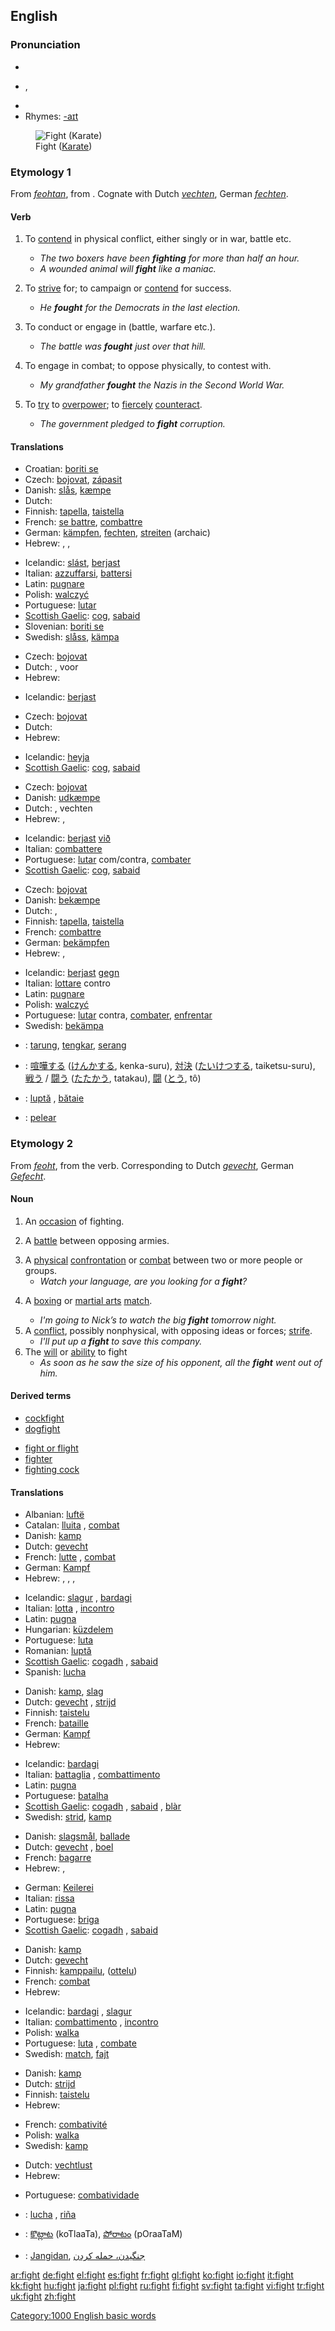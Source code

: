 ==English==

{{rank|per|result|formed|763|fight|agree|sit|considerable}}

===Pronunciation===
*{{IPA|/faɪt/}}
*{{AHD|fīt}}, {{SAMPA|/faIt/}}
*{{audio|en-us-fight.ogg|Audio (US)}}
*Rhymes: [[Rhymes:English:-aɪt|-aɪt]]

[[Image:Fight.gif|thumb|Fight ([[Karate]])]]

===Etymology 1===
From {{OE.}} ''[[feohtan]]'', from {{proto|West-Germanic|fextanan}}. Cognate with Dutch ''[[vechten]]'', German ''[[fechten]]''.

====Verb====
{{en-verb|fights|fighting|fought|'''[[fought]]''' ''or (archaic)'' '''[[foughten]]'''}}

# {{intransitive}} To [[contend]] in physical conflict, either singly or in war, battle etc.
#* ''The two boxers have been '''fighting''' for more than half an hour.''
#* ''A wounded animal will '''fight''' like a maniac.''
# {{intransitive}} To [[strive]] for; to campaign or [[contend]] for success.
#* ''He '''fought''' for the Democrats in the last election.''
# {{transitive}} To conduct or engage in (battle, warfare etc.).
#* ''The battle was '''fought''' just over that hill.''
# {{transitive}} To engage in combat; to oppose physically, to contest with.
#* ''My grandfather '''fought''' the Nazis in the Second World War.''
# {{transitive}} To [[try]] to [[overpower]]; to [[fiercely]] [[counteract]].
#* ''The government pledged to '''fight''' corruption.''

{{rfc-level|Translations at L3+}}

====Translations====
{{trans-top|to be involved in physical confrontation}}
*Croatian: [[boriti se]]
*Czech: [[bojovat]], [[zápasit]]
*Danish: [[slås]], [[kæmpe]]
*Dutch: {{t+|nl|vechten}}
*Finnish: [[tapella]], [[taistella]]
*French: [[se battre]], [[combattre]]
*German: [[kämpfen]], [[fechten]], [[streiten]] (archaic)
*Hebrew: {{he-translation|לריב|larív}}, {{he-translation|להיאבק|lehe`avék}}, {{he-translation|להילחם|lehilakhém}}
{{trans-mid}}
*Icelandic: [[slást]], [[berjast]]
*Italian: [[azzuffarsi]], [[battersi]]
*Latin: [[pugnare]]
*Polish: [[walczyć]]
*Portuguese: [[lutar]]
*[[Scottish Gaelic]]: [[cog]], [[sabaid]]
*Slovenian: [[boriti se]]
*Swedish: [[slåss]], [[kämpa]]
{{trans-bottom}}

{{trans-top|to strive for}}
*Czech: [[bojovat]]
*Dutch: {{t-|nl|opkomen}} {{t+|nl|voor}}, {{t|nl|ijveren}} voor
*Hebrew: {{he-translation|להיאבק|lehe`avék}}
{{trans-mid}}
*Icelandic: [[berjast]]
{{trans-bottom}}

{{trans-top|to conduct or engage in}}
*Czech: [[bojovat]]
*Dutch: {{t|nl|uitvechten}}
*Hebrew: {{he-translation|להילחם|lehilakhém}}
{{trans-mid}}
*Icelandic: [[heyja]]
*[[Scottish Gaelic]]: [[cog]], [[sabaid]]
{{trans-bottom}}

{{trans-top|to engage in combat}}
*Czech: [[bojovat]]
*Danish: [[udkæmpe]]
*Dutch: {{t+|nl|vechten}} {{t+|nl|tegen}}, vechten {{t+|nl|met|lang=Dutch}}
*Hebrew: {{he-translation|להיאבק|lehe`avék}}, {{he-translation|להילחם|lehilakhém}}
{{trans-mid}}
*Icelandic: [[berjast]] [[við]]
*Italian: [[combattere]]
*Portuguese: [[lutar]] com/contra, [[combater]]
*[[Scottish Gaelic]]: [[cog]], [[sabaid]]
{{trans-bottom}}

{{trans-top|to counteract}}
*Czech: [[bojovat]]
*Danish: [[bekæmpe]]
*Dutch: {{t|nl|bevechten}}, {{t|nl|bekampen}}
*Finnish: [[tapella]], [[taistella]]
*French: [[combattre]]
*German: [[bekämpfen]]
*Hebrew: {{he-translation|להיאבק|lehe`avék}}, {{he-translation|להילחם|lehilakhém}}
{{trans-mid}}
*Icelandic: [[berjast]] [[gegn]]
*Italian: [[lottare]] contro
*Latin: [[pugnare]]
*Polish: [[walczyć]]
*Portuguese: [[lutar]] contra, [[combater]], [[enfrentar]]
*Swedish: [[bekämpa]]
{{trans-bottom}}

{{checktrans}}
{{trans-top|Translations to be checked}}
*{{ttbc|Indonesian}}: [[tarung]], [[tengkar]], [[serang]]
*{{ttbc|Japanese}}: [[喧嘩する]] ([[けんかする]], kenka-suru), [[対決]] ([[たいけつする]], taiketsu-suru), [[戦う]] / [[闘う]] ([[たたかう]], tatakau), [[闘]] ([[とう]], tô)
*{{ttbc|Romanian}}: [[luptă]] {{f}}, [[bătaie]] {{f}}
*{{ttbc|Spanish}}: [[pelear]]
{{trans-bottom}}

===Etymology 2===
From {{OE.}} ''[[feoht]]'', from the verb.  Corresponding to Dutch ''[[gevecht]]'', German ''[[Gefecht]]''.

====Noun====
{{en-noun}}
{{WikiSaurus-link|fight}}

# An [[occasion]] of fighting.
# {{archaic}} A [[battle]] between opposing armies.
# A [[physical]] [[confrontation]] or [[combat]] between two or more people or groups.
#* ''Watch your language, are you looking for a '''fight'''?''
# {{context|Sports}} A [[boxing]] or [[martial arts]] [[match]].
#* ''I'm going to Nick’s to watch the big '''fight''' tomorrow night.''
# A [[conflict]], possibly nonphysical, with opposing ideas or forces; [[strife]].
#* ''I'll put up a '''fight''' to save this company.''
# The [[will]] or [[ability]] to fight
#* ''As soon as he saw the size of his opponent, all the '''fight''' went out of him.''

====Derived terms====
{{top2}}
*[[cockfight]]
*[[dogfight]]
{{mid2}}
*[[fight or flight]]
*[[fighter]]
*[[fighting cock]]
{{bottom2}}

====Translations====
{{trans-top|occasion of fighting}}
*Albanian: [[luftë]] {{f}}
*Catalan: [[lluita]] {{f}}, [[combat]] {{m}}
*Danish: [[kamp]]
*Dutch: [[gevecht]] {{n}}
*French: [[lutte]] {{f}}, [[combat]] {{m}}
*German: [[Kampf]] {{m}}
*Hebrew: {{he-translation|קרב|kráv}} {{m}}, {{he-translation|לחימה|lekhimá}} {{f}}, {{he-translation|ריב|rív}} {{m}}, {{he-translation|מאבק|ma`avák}} {{m}}
{{trans-mid}}
*Icelandic: [[slagur]] {{m}}, [[bardagi]] {{m}}
*Italian: [[lotta]] {{f}}, [[incontro]] {{m}}
*Latin: [[pugna]]
*Hungarian: [[küzdelem]]
*Portuguese: [[luta]] {{f}}
*Romanian: [[luptă]] {{f}}
*[[Scottish Gaelic]]: [[cogadh]] {{m}}, [[sabaid]] {{f}}
*Spanish: [[lucha]] {{f}}
{{trans-bottom}}

{{trans-top|battle}}
*Danish: [[kamp]], [[slag]]
*Dutch: [[gevecht]] {{n}}, [[strijd]] {{m}}
*Finnish: [[taistelu]]
*French: [[bataille]] {{f}}
*German: [[Kampf]] {{m}}
*Hebrew: {{he-translation|קרב|kráv}} {{m}}
{{trans-mid}}
*Icelandic: [[bardagi]] {{m}}
*Italian: [[battaglia]] {{f}}, [[combattimento]] {{m}}
*Latin: [[pugna]]
*Portuguese: [[batalha]] {{f}}
*[[Scottish Gaelic]]: [[cogadh]] {{m}}, [[sabaid]] {{f}}, [[blàr]] {{m}}
*Swedish: [[strid]], [[kamp]]
{{trans-bottom}}

{{trans-top|physical confrontation}}
*Danish: [[slagsmål]], [[ballade]]
*Dutch: [[gevecht]] {{n}}, [[boel]] {{m}} {{colloquial}} {{Flemish}}
*French: [[bagarre]] {{f}}
*Hebrew: {{he-translation|ריב|rív}} {{m}}, {{he-translation|מאבק|ma`avák}} {{m}}
{{trans-mid}}
*German: [[Keilerei]] {{f}}
*Italian: [[rissa]] {{f}}
*Latin: [[pugna]]
*Portuguese: [[briga]] {{f}}
*[[Scottish Gaelic]]: [[cogadh]] {{m}}, [[sabaid]] {{f}}
{{trans-bottom}}

{{trans-top|martial arts match}}
*Danish: [[kamp]]
*Dutch: [[gevecht]] {{n}}
*Finnish: [[kamppailu]], ([[ottelu]])
*French: [[combat]] {{m}}
*Hebrew: {{he-translation|קרב|kráv}} {{m}}
{{trans-mid}}
*Icelandic: [[bardagi]] {{m}}, [[slagur]] {{m}}
*Italian: [[combattimento]] {{m}}, [[incontro]] {{m}}
*Polish: [[walka]] {{f}}
*Portuguese: [[luta]] {{f}}, [[combate]] {{m}}
*Swedish: [[match]], [[fajt]]
{{trans-bottom}}

{{trans-top|conflict of will, strife}}
*Danish: [[kamp]]
*Dutch: [[strijd]] {{m}}
*Finnish: [[taistelu]]
*Hebrew: {{he-translation|מאבק|ma`avák}} {{m}}
{{trans-mid}}
*French: [[combativité]] {{f}}
*Polish: [[walka]] {{f}}
*Swedish: [[kamp]]
{{trans-bottom}}

{{trans-top|will or ability to fight}}
*Dutch: [[vechtlust]] {{m}}
*Hebrew: {{he-translation|רוח קרב|rú`akh kráv}} {{f}}
{{trans-mid}}
*Portuguese: [[combatividade]] {{f}}
{{trans-bottom}}

{{checktrans}}
{{trans-top|Translations to be checked}}
*{{ttbc|Spanish}}: [[lucha]] {{f}}, [[riña]]
*{{ttbc|Telugu}}: [[కొట్లాట]] (koTlaaTa), [[పోరాటం]] (pOraaTaM)
*{{ttbc|Persian}}: [[Jangidan]], [[جنگیدن، حمله کردن]]
{{trans-bottom}}

[[Category:1000 English basic words]]

[[ar:fight]]
[[de:fight]]
[[el:fight]]
[[es:fight]]
[[fr:fight]]
[[gl:fight]]
[[ko:fight]]
[[io:fight]]
[[it:fight]]
[[kk:fight]]
[[hu:fight]]
[[ja:fight]]
[[pl:fight]]
[[ru:fight]]
[[fi:fight]]
[[sv:fight]]
[[ta:fight]]
[[vi:fight]]
[[tr:fight]]
[[uk:fight]]
[[zh:fight]]
